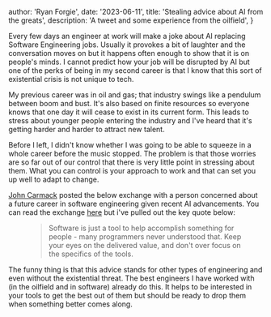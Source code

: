 
  author: 'Ryan Forgie',
  date: '2023-06-11',
  title: 'Stealing advice about AI from the greats',
  description: 'A tweet and some experience from the oilfield',
}


Every few days an engineer at work will make a joke about AI replacing Software Engineering jobs. Usually it provokes a bit of laughter and the conversation moves on but it happens often enough to show that it is on people's minds. I cannot predict how your job will be disrupted by AI but one of the perks of being in my second career is that I know that this sort of existential crisis is not unique to tech.

My previous career was in oil and gas; that industry swings like a pendulum between boom and bust. It's also based on finite resources so everyone knows that one day it will cease to exist in its current form. This leads to stress about younger people entering the industry and I've heard that it's getting harder and harder to attract new talent.

Before I left, I didn't know whether I was going to be able to squeeze in a whole career before the music stopped. The problem is that those worries are so far out of our control that there is very little point in stressing about them. What you can control is your approach to work and that can set you up well to adapt to change.

[John Carmack](https://en.wikipedia.org/wiki/John_Carmack) posted the below exchange with a person concerned about a future career in software engineering given recent AI advancements. You can read the exchange [here](https://twitter.com/ID_AA_Carmack/status/1637087219591659520) but i've pulled out the key quote below:

<figure>
  <blockquote cite="https://twitter.com/ID_AA_Carmack/status/1637087219591659520">
    Software is just a tool to help accomplish something for people - many
    programmers never understood that. Keep your eyes on the delivered value,
    and don't over focus on the specifics of the tools.
  </blockquote>
</figure>

The funny thing is that this advice stands for other types of engineering and even without the existential threat. The best engineers I have worked with (in the oilfield and in software) already do this. It helps to be interested in your tools to get the best out of them but should be ready to drop them when something better comes along.
